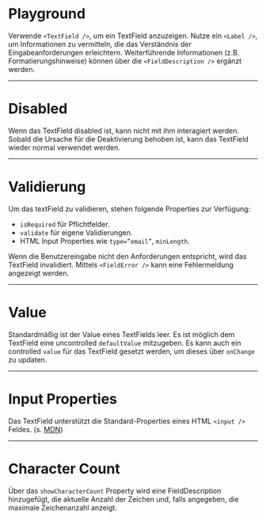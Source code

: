 # Playground

Verwende `<TextField />`, um ein TextField anzuzeigen. Nutze ein `<Label />`, um
Informationen zu vermitteln, die das Verständnis der Eingabeanforderungen
erleichtern. Weiterführende Informationen (z.B. Formatierungshinweise) können
über die `<FieldDescription />` ergänzt werden.

<LiveCodeEditor />

---

# Disabled

Wenn das TextField disabled ist, kann nicht mit ihm interagiert werden. Sobald
die Ursache für die Deaktivierung behoben ist, kann das TextField wieder normal
verwendet werden.

<LiveCodeEditor example="disabled" editorCollapsed />

---

# Validierung

Um das textField zu validieren, stehen folgende Properties zur Verfügung:

- `isRequired` für Pflichtfelder.
- `validate` für eigene Validierungen.
- HTML Input Properties wie `type=”email”`, `minLength`.

Wenn die Benutzereingabe nicht den Anforderungen entspricht, wird das TextField
invalidiert. Mittels `<FieldError />` kann eine Fehlermeldung angezeigt werden.

<LiveCodeEditor example="invalid" editorCollapsed />

---

# Value

Standardmäßig ist der Value eines TextFields leer. Es ist möglich dem TextField
eine uncontrolled `defaultValue` mitzugeben. Es kann auch ein controlled `value`
für das TextField gesetzt werden, um dieses über `onChange` zu updaten.

<LiveCodeEditor example="defaultValue" editorCollapsed />

---

# Input Properties

Das TextField unterstützt die Standard-Properties eines HTML `<input />` Feldes.
(s. [MDN](https://developer.mozilla.org/en-US/docs/Web/HTML/Element/input))

<LiveCodeEditor example="inputProps" editorCollapsed />

---

# Character Count

Über das `showCharacterCount` Property wird eine FieldDescription hinzugefügt,
die aktuelle Anzahl der Zeichen und, falls angegeben, die maximale Zeichenanzahl
anzeigt.

<LiveCodeEditor example="characterCount" editorCollapsed />
